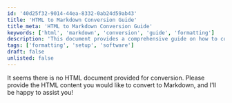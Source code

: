 ```yaml
---
id: '40d25f32-9014-44ea-8332-0ab24d59ab43'
title: 'HTML to Markdown Conversion Guide'
title_meta: 'HTML to Markdown Conversion Guide'
keywords: ['html', 'markdown', 'conversion', 'guide', 'formatting']
description: 'This document provides a comprehensive guide on how to convert HTML content into Markdown format, detailing the necessary steps, tools, and best practices for effective conversion.'
tags: ['formatting', 'setup', 'software']
draft: false
unlisted: false
---
```

It seems there is no HTML document provided for conversion. Please provide the HTML content you would like to convert to Markdown, and I'll be happy to assist you!













